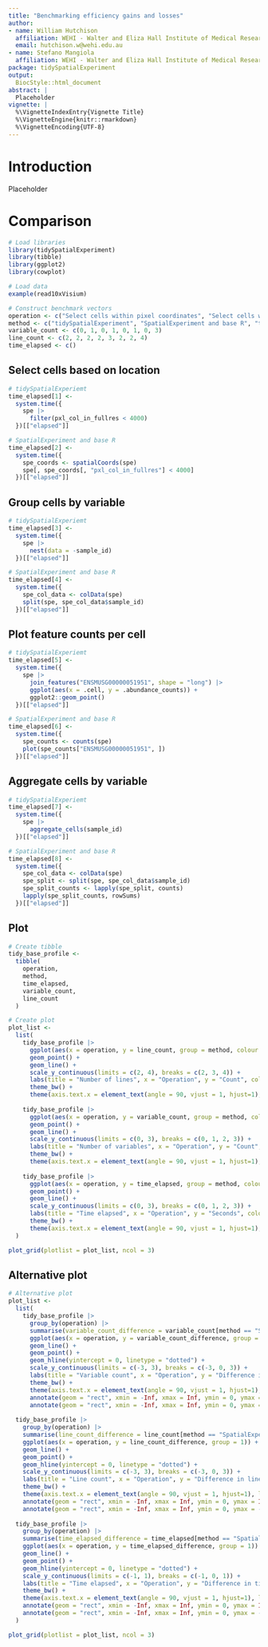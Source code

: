 ```yaml
---
title: "Benchmarking efficiency gains and losses"
author:
- name: William Hutchison
  affiliation: WEHI - Walter and Eliza Hall Institute of Medical Research
  email: hutchison.w@wehi.edu.au
- name: Stefano Mangiola
  affiliation: WEHI - Walter and Eliza Hall Institute of Medical Research
package: tidySpatialExperiment
output:
  BiocStyle::html_document
abstract: |
  Placeholder
vignette: |
  %\VignetteIndexEntry{Vignette Title}
  %\VignetteEngine{knitr::rmarkdown}
  %\VignetteEncoding{UTF-8}
---
```


# Introduction
Placeholder

# Comparison

```r

# Load libraries
library(tidySpatialExperiment)
library(tibble)
library(ggplot2)
library(cowplot)

# Load data
example(read10xVisium)

# Construct benchmark vectors
operation <- c("Select cells within pixel coordinates", "Select cells within pixel coordinates", "Split cells by variable", "Split cells by variable",  "Plot feature count per cell", "Plot feature count per cell", "Aggregate cells by variable", "Aggregate cells by variable")
method <- c("tidySpatialExperiment", "SpatialExperiment and base R", "tidySpatialExperiment", "SpatialExperiment and base R", "tidySpatialExperiment", "SpatialExperiment and base R", "tidySpatialExperiment", "SpatialExperiment and base R")
variable_count <- c(0, 1, 0, 1, 0, 1, 0, 3)
line_count <- c(2, 2, 2, 2, 3, 2, 2, 4)
time_elapsed <- c()
```
## Select cells based on location

```r
# tidySpatialExperiemt
time_elapsed[1] <- 
  system.time({
    spe |> 
      filter(pxl_col_in_fullres < 4000)
  })[["elapsed"]]

# SpatialExperiment and base R
time_elapsed[2] <- 
  system.time({
    spe_coords <- spatialCoords(spe)
    spe[, spe_coords[, "pxl_col_in_fullres"] < 4000]
  })[["elapsed"]]
```

## Group cells by variable

```r
# tidySpatialExperiemt
time_elapsed[3] <- 
  system.time({
    spe |>
      nest(data = -sample_id)
  })[["elapsed"]]

# SpatialExperiment and base R
time_elapsed[4] <- 
  system.time({
    spe_col_data <- colData(spe)
    split(spe, spe_col_data$sample_id)
  })[["elapsed"]]
```

## Plot feature counts per cell

```r
# tidySpatialExperiemt
time_elapsed[5] <- 
  system.time({
    spe |>
      join_features("ENSMUSG00000051951", shape = "long") |>
      ggplot(aes(x = .cell, y = .abundance_counts)) +
      ggplot2::geom_point()
  })[["elapsed"]]

# SpatialExperiment and base R
time_elapsed[6] <- 
  system.time({
    spe_counts <- counts(spe)
    plot(spe_counts["ENSMUSG00000051951", ])
  })[["elapsed"]]
```

## Aggregate cells by variable

```r
# tidySpatialExperiemt
time_elapsed[7] <- 
  system.time({
    spe |> 
      aggregate_cells(sample_id)
  })[["elapsed"]]

# SpatialExperiment and base R
time_elapsed[8] <- 
  system.time({
    spe_col_data <- colData(spe)
    spe_split <- split(spe, spe_col_data$sample_id)
    spe_split_counts <- lapply(spe_split, counts)
    lapply(spe_split_counts, rowSums)
  })[["elapsed"]]
```

## Plot

```r
# Create tibble 
tidy_base_profile <- 
  tibble(
    operation, 
    method,
    time_elapsed, 
    variable_count, 
    line_count
  )

# Create plot
plot_list <-
  list(
    tidy_base_profile |>
      ggplot(aes(x = operation, y = line_count, group = method, colour = method)) +
      geom_point() +
      geom_line() + 
      scale_y_continuous(limits = c(2, 4), breaks = c(2, 3, 4)) +
      labs(title = "Number of lines", x = "Operation", y = "Count", colour = "Method") +
      theme_bw() +
      theme(axis.text.x = element_text(angle = 90, vjust = 1, hjust=1), legend.position = "bottom"),
    
    tidy_base_profile |>
      ggplot(aes(x = operation, y = variable_count, group = method, colour = method)) +
      geom_point() +
      geom_line() + 
      scale_y_continuous(limits = c(0, 3), breaks = c(0, 1, 2, 3)) +
      labs(title = "Number of variables", x = "Operation", y = "Count", colour = "Method") +
      theme_bw() +
      theme(axis.text.x = element_text(angle = 90, vjust = 1, hjust=1), legend.position = "bottom"),
    
    tidy_base_profile |>
      ggplot(aes(x = operation, y = time_elapsed, group = method, colour = method)) +
      geom_point() +
      geom_line() + 
      scale_y_continuous(limits = c(0, 3), breaks = c(0, 1, 2, 3)) +
      labs(title = "Time elapsed", x = "Operation", y = "Seconds", colour = "Method") +
      theme_bw() +
      theme(axis.text.x = element_text(angle = 90, vjust = 1, hjust=1), legend.position = "bottom")
  )

plot_grid(plotlist = plot_list, ncol = 3)
```

## Alternative plot

```r
# Alternative plot
plot_list <-
  list(
    tidy_base_profile |>
      group_by(operation) |>
      summarise(variable_count_difference = variable_count[method == "SpatialExperiment and base R"] - variable_count[method == "tidySpatialExperiment"]) |>
      ggplot(aes(x = operation, y = variable_count_difference, group = 1)) +
      geom_line() +
      geom_point() +
      geom_hline(yintercept = 0, linetype = "dotted") +
      scale_y_continuous(limits = c(-3, 3), breaks = c(-3, 0, 3)) +
      labs(title = "Variable count", x = "Operation", y = "Difference in variable count") +
      theme_bw() +
      theme(axis.text.x = element_text(angle = 90, vjust = 1, hjust=1), legend.position = "bottom") +
      annotate(geom = "rect", xmin = -Inf, xmax = Inf, ymin = 0, ymax = Inf, fill = "blue", alpha = 0.2) +
      annotate(geom = "rect", xmin = -Inf, xmax = Inf, ymin = 0, ymax = -Inf, fill = "red", alpha = 0.2),
  
  tidy_base_profile |>
    group_by(operation) |>
    summarise(line_count_difference = line_count[method == "SpatialExperiment and base R"] - line_count[method == "tidySpatialExperiment"]) |>
    ggplot(aes(x = operation, y = line_count_difference, group = 1)) +
    geom_line() +
    geom_point() +
    geom_hline(yintercept = 0, linetype = "dotted") +
    scale_y_continuous(limits = c(-3, 3), breaks = c(-3, 0, 3)) +
    labs(title = "Line count", x = "Operation", y = "Difference in line count") +
    theme_bw() +
    theme(axis.text.x = element_text(angle = 90, vjust = 1, hjust=1), legend.position = "bottom") +
    annotate(geom = "rect", xmin = -Inf, xmax = Inf, ymin = 0, ymax = Inf, fill = "blue", alpha = 0.2) +
    annotate(geom = "rect", xmin = -Inf, xmax = Inf, ymin = 0, ymax = -Inf, fill = "red", alpha = 0.2),
  
  tidy_base_profile |>
    group_by(operation) |>
    summarise(time_elapsed_difference = time_elapsed[method == "SpatialExperiment and base R"] - time_elapsed[method == "tidySpatialExperiment"]) |>
    ggplot(aes(x = operation, y = time_elapsed_difference, group = 1)) +
    geom_line() +
    geom_point() +
    geom_hline(yintercept = 0, linetype = "dotted") +
    scale_y_continuous(limits = c(-1, 1), breaks = c(-1, 0, 1)) +
    labs(title = "Time elapsed", x = "Operation", y = "Difference in time elapsed") +
    theme_bw() +
    theme(axis.text.x = element_text(angle = 90, vjust = 1, hjust=1), legend.position = "bottom") +
    annotate(geom = "rect", xmin = -Inf, xmax = Inf, ymin = 0, ymax = Inf, fill = "blue", alpha = 0.2) +
    annotate(geom = "rect", xmin = -Inf, xmax = Inf, ymin = 0, ymax = -Inf, fill = "red", alpha = 0.2)
  )

plot_grid(plotlist = plot_list, ncol = 3)
```